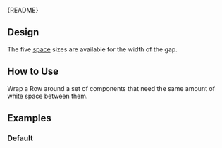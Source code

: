 
<Meta of={RowStories} />

<Markdown>{README}</Markdown>

## Design

The five [space](/docs/docs-design-guidelines-space--docs) sizes are available for the width of the gap.

## How to Use

Wrap a Row around a set of components that need the same amount of white space between them.

## Examples

### Default

<Primary />

<Controls />
